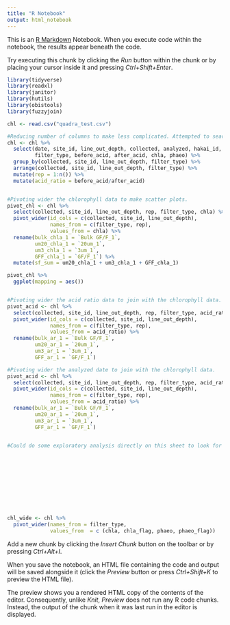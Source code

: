 ```yaml
---
title: "R Notebook"
output: html_notebook
---
```


This is an [R Markdown](http://rmarkdown.rstudio.com) Notebook. When you execute code within the notebook, the results appear beneath the code. 

Try executing this chunk by clicking the *Run* button within the chunk or by placing your cursor inside it and pressing *Ctrl+Shift+Enter*. 


```r
library(tidyverse)
library(readxl)
library(janitor)
library(hutils)
library(obistools)
library(fuzzyjoin)
```

```r
chl <- read.csv("quadra_test.csv")

#Reducing number of columns to make less complicated. Attempted to search for duplicates, but counts samples collected at same site hours apart as duplicates. This occurred at QU39, 2020-06-22, when then collected samples at different tidal cycles. In theory, the collected times should be different even for duplicates, so could I just separate and merge samples based on collected time rather than date and ignore the duplicate issue for now? Trying with collected to see if there are any duplicated collected times - in itself, these may indicate a data problem (explain, examples: 1) QU39, 2020-03-06, 20m, the GFF sample is missing and; 2) QU39, 2020-05-26, 100m, this sample has the exact same values, so not a duplicate but a double entry likely due to pressure transducer issue and this should be fixed on the portal).
chl <- chl %>% 
  select(date, site_id, line_out_depth, collected, analyzed, hakai_id,
         filter_type, before_acid, after_acid, chla, phaeo) %>% 
  group_by(collected, site_id, line_out_depth, filter_type) %>% 
  arrange(collected, site_id, line_out_depth, filter_type) %>% 
  mutate(rep = 1:n()) %>% 
  mutate(acid_ratio = before_acid/after_acid)


#Pivoting wider the chlorophyll data to make scatter plots.
pivot_chl <- chl %>% 
  select(collected, site_id, line_out_depth, rep, filter_type, chla) %>% 
  pivot_wider(id_cols = c(collected, site_id, line_out_depth),
              names_from = c(filter_type, rep), 
              values_from = chla) %>%
  rename(bulk_chla_1 = `Bulk GF/F_1`,
         um20_chla_1 = `20um_1`,
         um3_chla_1 = `3um_1`,
         GFF_chla_1 = `GF/F_1`) %>% 
  mutate(sf_sum = um20_chla_1 + um3_chla_1 + GFF_chla_1)

pivot_chl %>% 
  ggplot(mapping = aes())


#Pivoting wider the acid ratio data to join with the chlorophyll data.
pivot_acid <- chl %>% 
  select(collected, site_id, line_out_depth, rep, filter_type, acid_ratio) %>% 
  pivot_wider(id_cols = c(collected, site_id, line_out_depth),
              names_from = c(filter_type, rep), 
              values_from = acid_ratio) %>%
  rename(bulk_ar_1 = `Bulk GF/F_1`,
         um20_ar_1 = `20um_1`,
         um3_ar_1 = `3um_1`,
         GFF_ar_1 = `GF/F_1`)

#Pivoting wider the analyzed date to join with the chlorophyll data.
pivot_acid <- chl %>% 
  select(collected, site_id, line_out_depth, rep, filter_type, acid_ratio) %>% 
  pivot_wider(id_cols = c(collected, site_id, line_out_depth),
              names_from = c(filter_type, rep), 
              values_from = acid_ratio) %>%
  rename(bulk_ar_1 = `Bulk GF/F_1`,
         um20_ar_1 = `20um_1`,
         um3_ar_1 = `3um_1`,
         GFF_ar_1 = `GF/F_1`)


#Could do some exploratory analysis directly on this sheet to look for weird values. Separate by station, depth, filter size etc...
  










chl_wide <- chl %>% 
  pivot_wider(names_from = filter_type,
              values_from  = c (chla, chla_flag, phaeo, phaeo_flag))
```


Add a new chunk by clicking the *Insert Chunk* button on the toolbar or by pressing *Ctrl+Alt+I*.

When you save the notebook, an HTML file containing the code and output will be saved alongside it (click the *Preview* button or press *Ctrl+Shift+K* to preview the HTML file).

The preview shows you a rendered HTML copy of the contents of the editor. Consequently, unlike *Knit*, *Preview* does not run any R code chunks. Instead, the output of the chunk when it was last run in the editor is displayed.

